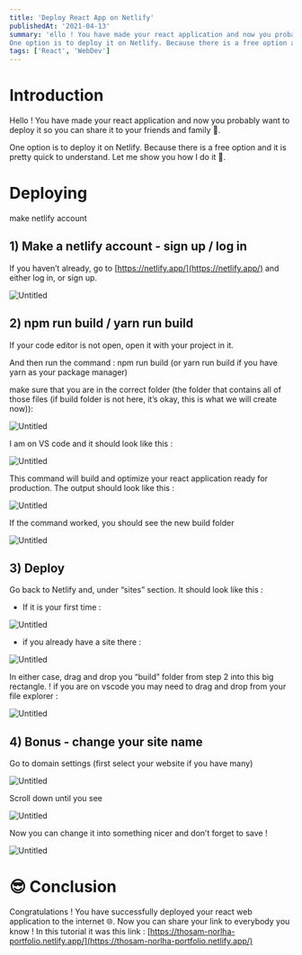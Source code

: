 ```yaml
---
title: 'Deploy React App on Netlify'
publishedAt: '2021-04-13'
summary: 'ello ! You have made your react application and now you probably want to deploy it so you can share it to your friends and family 🙂.
One option is to deploy it on Netlify. Because there is a free option and it is pretty quick to understand. Let me show you how I do it 🚀.'
tags: ['React', 'WebDev']
---
```


# Introduction

Hello ! You have made your react application and now you probably want to deploy it so you can share it to your friends and family 🙂.

One option is to deploy it on Netlify. Because there is a free option and it is pretty quick to understand. Let me show you how I do it 🚀.

# Deploying

make netlify account

## 1) Make a netlify account - sign up / log in

If you haven’t already, go to [https://netlify.app/](https://netlify.app/) and either log in, or sign up.

![Untitled](../../static/images/deploy-react-app-on-netlify/Untitled0.png)

## 2) npm run build / yarn run build

If your code editor is not open, open it with your project in it.

And then run the command : npm run build (or yarn run build if you have yarn as your package manager)

make sure that you are in the correct folder (the folder that contains all of those files (if build folder is not here, it’s okay, this is what we will create now)): 

![Untitled](../../static/images/deploy-react-app-on-netlify/Untitled1.png)

I am on VS code and it should look like this : 

![Untitled](../../static/images/deploy-react-app-on-netlify/Untitled2.png)

This command will build and optimize your react application ready for production. The output should look like this :

![Untitled](../../static/images/deploy-react-app-on-netlify/Untitled3.png)

If the command worked, you should see the new build folder

![Untitled](../../static/images/deploy-react-app-on-netlify/Untitled4.png)

## 3) Deploy

Go back to Netlify and, under “sites” section. It should look like this : 

- If it is your first time :

![Untitled](../../static/images/deploy-react-app-on-netlify/Untitled5.png)

- if you already have a site there :

![Untitled](../../static/images/deploy-react-app-on-netlify/Untitled6.png)

In either case, drag and drop you “build” folder from step 2 into this big rectangle. ! if you are on vscode you may need to drag and drop from your file explorer :

![Untitled](../../static/images/deploy-react-app-on-netlify/Untitled7.png)

## 4) Bonus - change your site name

Go to domain settings (first select your website if you have many)

![Untitled](../../static/images/deploy-react-app-on-netlify/Untitled8.png)

Scroll down until you see

![Untitled](../../static/images/deploy-react-app-on-netlify/Untitled9.png)

Now you can change it into something nicer and don’t forget to save !

![Untitled](../../static/images/deploy-react-app-on-netlify/Untitled10.png)

# 😎 Conclusion

Congratulations ! You have successfully deployed your react web application to the internet 🌐. Now you can share your link to everybody you know ! In this tutorial it was this link : [https://thosam-norlha-portfolio.netlify.app/](https://thosam-norlha-portfolio.netlify.app/)